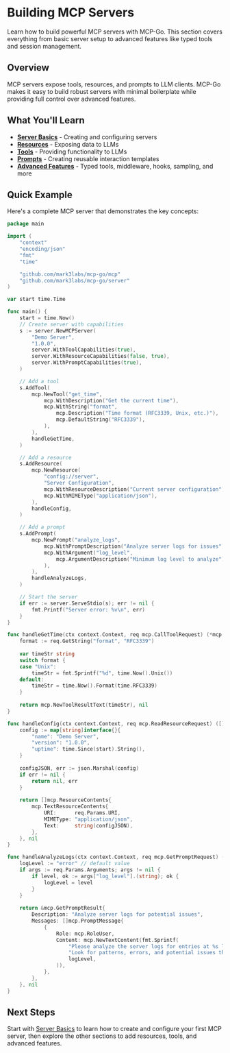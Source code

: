 # Building MCP Servers

Learn how to build powerful MCP servers with MCP-Go. This section covers everything from basic server setup to advanced features like typed tools and session management.

## Overview

MCP servers expose tools, resources, and prompts to LLM clients. MCP-Go makes it easy to build robust servers with minimal boilerplate while providing full control over advanced features.

## What You'll Learn

- **[Server Basics](/servers/basics)** - Creating and configuring servers
- **[Resources](/servers/resources)** - Exposing data to LLMs
- **[Tools](/servers/tools)** - Providing functionality to LLMs
- **[Prompts](/servers/prompts)** - Creating reusable interaction templates
- **[Advanced Features](/servers/advanced)** - Typed tools, middleware, hooks, sampling, and more

## Quick Example

Here's a complete MCP server that demonstrates the key concepts:

```go
package main

import (
    "context"
    "encoding/json"
    "fmt"
    "time"

    "github.com/mark3labs/mcp-go/mcp"
    "github.com/mark3labs/mcp-go/server"
)

var start time.Time

func main() {
    start = time.Now()
    // Create server with capabilities
    s := server.NewMCPServer(
        "Demo Server",
        "1.0.0",
        server.WithToolCapabilities(true),
        server.WithResourceCapabilities(false, true),
        server.WithPromptCapabilities(true),
    )

    // Add a tool
    s.AddTool(
        mcp.NewTool("get_time",
            mcp.WithDescription("Get the current time"),
            mcp.WithString("format", 
                mcp.Description("Time format (RFC3339, Unix, etc.)"),
                mcp.DefaultString("RFC3339"),
            ),
        ),
        handleGetTime,
    )

    // Add a resource
    s.AddResource(
        mcp.NewResource(
            "config://server",
            "Server Configuration",
            mcp.WithResourceDescription("Current server configuration"),
            mcp.WithMIMEType("application/json"),
        ),
        handleConfig,
    )

    // Add a prompt
    s.AddPrompt(
        mcp.NewPrompt("analyze_logs",
            mcp.WithPromptDescription("Analyze server logs for issues"),
            mcp.WithArgument("log_level",
                mcp.ArgumentDescription("Minimum log level to analyze"),
            ),
        ),
        handleAnalyzeLogs,
    )

    // Start the server
    if err := server.ServeStdio(s); err != nil {
        fmt.Printf("Server error: %v\n", err)
    }
}

func handleGetTime(ctx context.Context, req mcp.CallToolRequest) (*mcp.CallToolResult, error) {
    format := req.GetString("format", "RFC3339")
    
    var timeStr string
    switch format {
    case "Unix":
        timeStr = fmt.Sprintf("%d", time.Now().Unix())
    default:
        timeStr = time.Now().Format(time.RFC3339)
    }
    
    return mcp.NewToolResultText(timeStr), nil
}

func handleConfig(ctx context.Context, req mcp.ReadResourceRequest) ([]mcp.ResourceContents, error) {
    config := map[string]interface{}{
        "name": "Demo Server",
        "version": "1.0.0",
        "uptime": time.Since(start).String(),
    }
    
    configJSON, err := json.Marshal(config)
    if err != nil {
        return nil, err
    }
    
    return []mcp.ResourceContents{
        mcp.TextResourceContents{
            URI:      req.Params.URI,
            MIMEType: "application/json",
            Text:     string(configJSON),
        },
    }, nil
}

func handleAnalyzeLogs(ctx context.Context, req mcp.GetPromptRequest) (*mcp.GetPromptResult, error) {
    logLevel := "error" // default value
    if args := req.Params.Arguments; args != nil {
        if level, ok := args["log_level"].(string); ok {
            logLevel = level
        }
    }
    
    return &mcp.GetPromptResult{
        Description: "Analyze server logs for potential issues",
        Messages: []mcp.PromptMessage{
            {
                Role: mcp.RoleUser,
                Content: mcp.NewTextContent(fmt.Sprintf(
                    "Please analyze the server logs for entries at %s level or higher. "+
                    "Look for patterns, errors, and potential issues that need attention.",
                    logLevel,
                )),
            },
        },
    }, nil
}
```

## Next Steps

Start with [Server Basics](/servers/basics) to learn how to create and configure your first MCP server, then explore the other sections to add resources, tools, and advanced features.